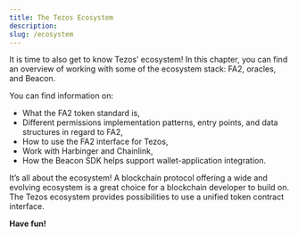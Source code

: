 ```yaml
---
title: The Tezos Ecosystem
description: 
slug: /ecosystem
---
```




<OverviewBox title="Ready to begin discovering the ecosystem?" imgSrc="/placeholder-image.png" floating="true">

It is time to also get to know Tezos’ ecosystem! In this chapter, you can find an overview of working with some of the ecosystem stack: FA2, oracles, and Beacon.

You can find information on:
* What the FA2 token standard is,
* Different permissions implementation patterns, entry points, and data structures in regard to FA2, 
* How to use the FA2 interface for Tezos,
* Work with Harbinger and Chainlink,
* How the Beacon SDK helps support wallet-application integration.


</OverviewBox>

<OverviewBox title="In this chapter" imgSrc="/placeholder-image.png" floating="true">

It’s all about the ecosystem! A blockchain protocol offering a wide and evolving ecosystem is a great choice for a blockchain developer to build on. The Tezos ecosystem provides possibilities to use a unified token contract interface.
</OverviewBox>

<ActionCardWrapper>
<ActionCard href="/quickstart/wallet" text="FA2" desc="From the basics of what a token is to a unified token interface, as well as an introduction into implementation patterns all can be found in this section."></ActionCard>
<ActionCard href="/quickstart/verification-with-cdd" text="LIGO - Writing Smart Contracts" desc="Oracles are essential for DApp development. Let’s introduce off-chain data using oracles! Do you want an introduction into Chainlink and Harbinger?"></ActionCard>
<ActionCard href="/quickstart/verification-with-cdd" text="Beacon" desc="Need an interface between wallets and applications? Let’s use the Beacon SDK to work with a wallet API and extend our certification application example!"></ActionCard>
</ActionCardWrapper>

**Have fun!**